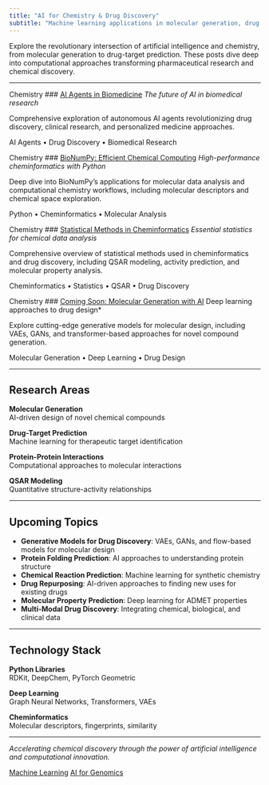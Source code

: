 ```yaml
---
title: "AI for Chemistry & Drug Discovery"
subtitle: "Machine learning applications in molecular generation, drug design, and cheminformatics"
---
```


::: {.animate-fade-in}
Explore the revolutionary intersection of artificial intelligence and chemistry, from molecular generation to drug-target prediction. These posts dive deep into computational approaches transforming pharmaceutical research and chemical discovery.
:::

---

::: {.row}
::: {.col-lg-6}
::: {.card .card-chemistry}
::: {.card-body}
<span class="badge-category badge-chemistry">Chemistry</span>
### [AI Agents in Biomedicine](AI_agents_BioMed.html)
*The future of AI in biomedical research*

Comprehensive exploration of autonomous AI agents revolutionizing drug discovery, clinical research, and personalized medicine approaches.

::: {.card-tags}
AI Agents • Drug Discovery • Biomedical Research
:::
:::
:::
:::

::: {.col-lg-6}
::: {.card .card-chemistry}
::: {.card-body}
<span class="badge-category badge-chemistry">Chemistry</span>
### [BioNumPy: Efficient Chemical Computing](bioNumpy.html)
*High-performance cheminformatics with Python*

Deep dive into BioNumPy's applications for molecular data analysis and computational chemistry workflows, including molecular descriptors and chemical space exploration.

::: {.card-tags}
Python • Cheminformatics • Molecular Analysis
:::
:::
:::
:::
:::

::: {.row .mt-3}
::: {.col-lg-6}
::: {.card .card-chemistry}
::: {.card-body}
<span class="badge-category badge-chemistry">Chemistry</span>
### [Statistical Methods in Cheminformatics](Top10_bioinfo_stats.html)
*Essential statistics for chemical data analysis*

Comprehensive overview of statistical methods used in cheminformatics and drug discovery, including QSAR modeling, activity prediction, and molecular property analysis.

::: {.card-tags}
Cheminformatics • Statistics • QSAR • Drug Discovery
:::
:::
:::
:::

::: {.col-lg-6}
::: {.card .card-chemistry}
::: {.card-body}
<span class="badge-category badge-chemistry">Chemistry</span>
### [Coming Soon: Molecular Generation with AI]()*
*Deep learning approaches to drug design*

Explore cutting-edge generative models for molecular design, including VAEs, GANs, and transformer-based approaches for novel compound generation.

::: {.card-tags}
Molecular Generation • Deep Learning • Drug Design
:::
:::
:::
:::
:::

---

## Research Areas

::: {.row}
::: {.col-md-3}
::: {.card .text-center .card-research}
::: {.card-body}
**Molecular Generation**  
AI-driven design of novel chemical compounds
:::
:::
:::

::: {.col-md-3}
::: {.card .text-center .card-research}
::: {.card-body}
**Drug-Target Prediction**  
Machine learning for therapeutic target identification
:::
:::
:::

::: {.col-md-3}
::: {.card .text-center .card-research}
::: {.card-body}
**Protein-Protein Interactions**  
Computational approaches to molecular interactions
:::
:::
:::

::: {.col-md-3}
::: {.card .text-center .card-research}
::: {.card-body}
**QSAR Modeling**  
Quantitative structure-activity relationships
:::
:::
:::
:::

---

## Upcoming Topics

- **Generative Models for Drug Discovery**: VAEs, GANs, and flow-based models for molecular design
- **Protein Folding Prediction**: AI approaches to understanding protein structure
- **Chemical Reaction Prediction**: Machine learning for synthetic chemistry
- **Drug Repurposing**: AI-driven approaches to finding new uses for existing drugs
- **Molecular Property Prediction**: Deep learning for ADMET properties
- **Multi-Modal Drug Discovery**: Integrating chemical, biological, and clinical data

---

## Technology Stack

::: {.row}
::: {.col-md-4}
::: {.card .text-center .card-research}
::: {.card-body}
**Python Libraries**  
RDKit, DeepChem, PyTorch Geometric
:::
:::
:::

::: {.col-md-4}
::: {.card .text-center .card-research}
::: {.card-body}
**Deep Learning**  
Graph Neural Networks, Transformers, VAEs
:::
:::
:::

::: {.col-md-4}
::: {.card .text-center .card-research}
::: {.card-body}
**Cheminformatics**  
Molecular descriptors, fingerprints, similarity
:::
:::
:::
:::

---

::: {.text-center .mt-4}
*Accelerating chemical discovery through the power of artificial intelligence and computational innovation.*

[Machine Learning](ml-blog.html){.btn .btn-primary .me-2}
[AI for Genomics](genomics-blog.html){.btn .btn-outline-primary}
:::